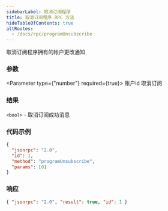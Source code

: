 ```yaml
---
sidebarLabel: 取消订阅程序
title: 取消订阅程序 RPC 方法
hideTableOfContents: true
altRoutes:
  - /docs/rpc/programUnsubscribe
---
```


取消订阅程序拥有的帐户更改通知

<DocSideBySide>

<DocLeftSide>

### 参数

<Parameter type={"number"} required={true}>
  账户id 取消订阅
</Parameter>

### 结果

`<bool>` - 取消订阅成功消息

</DocLeftSide>

<DocRightSide>

### 代码示例

```json
{
  "jsonrpc": "2.0",
  "id": 1,
  "method": "programUnsubscribe",
  "params": [0]
}
```

### 响应

```json
{ "jsonrpc": "2.0", "result": true, "id": 1 }
```

</DocRightSide>
</DocSideBySide>
